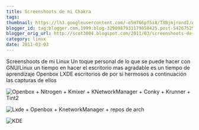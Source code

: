 ```yaml
---
title: Screenshoots de mi Chakra
tags:
thumbnail: https://lh3.googleusercontent.com/-o5H766pfSi8/TXBjmjrondI/AAAAAAAAAIQ/wjKl0Oem7Dk/s72-c/snapshot1.png
blogger_id: tag:blogger.com,1999:blog-3290987933179858425.post-5426752598872988161
blogger_orig_url: http://scot3004.blogspot.com/2011/03/screenshoots-de-mi-chakra-bueno-en.html
category: linux
date: 2011-03-03
---
```


Screenshoots de mi Linux
Un toque personal de lo que se puede hacer con GNU/Linux
un tiempo en hacer el escritorio mas agradable es un tiempo de aprendizaje
Openbox
LXDE
escritorios de por si hermosos a continuación las capturas de ellos

![Openbox + Nitrogen + Kmixer + KNetworkManager + Conky + Krunner + Tint2](../img/screenshoots/openbox.png)

![Lxde + Openbox + KnetworkManager + repos de arch](../img/screenshoots/lxde.png)

![KDE](../img/screenshoots/kde.png)
